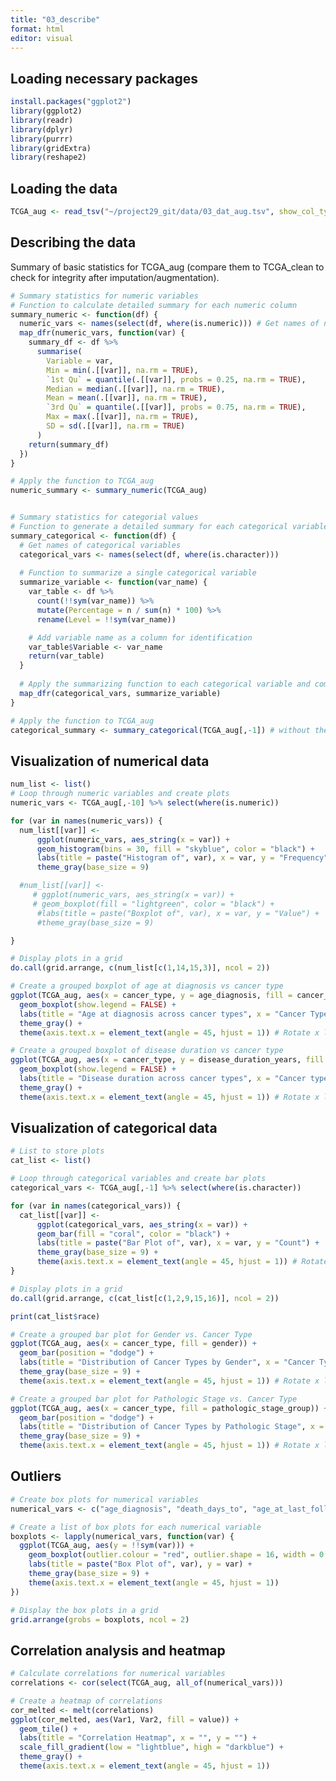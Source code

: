 ```yaml
---
title: "03_describe"
format: html
editor: visual
---
```


## Loading necessary packages

```r
install.packages("ggplot2")
library(ggplot2)
library(readr)
library(dplyr)
library(purrr)
library(gridExtra)
library(reshape2)
```

## Loading the data

```r
TCGA_aug <- read_tsv("~/project29_git/data/03_dat_aug.tsv", show_col_types = FALSE)
```

## Describing the data

Summary of basic statistics for TCGA_aug (compare them to TCGA_clean to check for integrity after imputation/augmentation).

```r
# Summary statistics for numeric variables
# Function to calculate detailed summary for each numeric column
summary_numeric <- function(df) {
  numeric_vars <- names(select(df, where(is.numeric))) # Get names of numeric variables
  map_dfr(numeric_vars, function(var) {
    summary_df <- df %>%
      summarise(
        Variable = var,
        Min = min(.[[var]], na.rm = TRUE),
        `1st Qu` = quantile(.[[var]], probs = 0.25, na.rm = TRUE),
        Median = median(.[[var]], na.rm = TRUE),
        Mean = mean(.[[var]], na.rm = TRUE),
        `3rd Qu` = quantile(.[[var]], probs = 0.75, na.rm = TRUE),
        Max = max(.[[var]], na.rm = TRUE),
        SD = sd(.[[var]], na.rm = TRUE)
      )
    return(summary_df)
  })
}

# Apply the function to TCGA_aug
numeric_summary <- summary_numeric(TCGA_aug)


# Summary statistics for categorial values
# Function to generate a detailed summary for each categorical variable
summary_categorical <- function(df) {
  # Get names of categorical variables
  categorical_vars <- names(select(df, where(is.character)))
  
  # Function to summarize a single categorical variable
  summarize_variable <- function(var_name) {
    var_table <- df %>%
      count(!!sym(var_name)) %>%
      mutate(Percentage = n / sum(n) * 100) %>%
      rename(Level = !!sym(var_name))

    # Add variable name as a column for identification
    var_table$Variable <- var_name
    return(var_table)
  }
  
  # Apply the summarizing function to each categorical variable and combine the results
  map_dfr(categorical_vars, summarize_variable)
}

# Apply the function to TCGA_aug
categorical_summary <- summary_categorical(TCGA_aug[,-1]) # without the sampleID's
```

## Visualization of numerical data

```r

num_list <- list()
# Loop through numeric variables and create plots
numeric_vars <- TCGA_aug[,-10] %>% select(where(is.numeric))

for (var in names(numeric_vars)) {
  num_list[[var]] <-
      ggplot(numeric_vars, aes_string(x = var)) +
      geom_histogram(bins = 30, fill = "skyblue", color = "black") +
      labs(title = paste("Histogram of", var), x = var, y = "Frequency") +
      theme_gray(base_size = 9)

  #num_list[[var]] <-
     # ggplot(numeric_vars, aes_string(x = var)) +
     # geom_boxplot(fill = "lightgreen", color = "black") +
      #labs(title = paste("Boxplot of", var), x = var, y = "Value") +
      #theme_gray(base_size = 9)

}

# Display plots in a grid
do.call(grid.arrange, c(num_list[c(1,14,15,3)], ncol = 2))
```

```r
# Create a grouped boxplot of age at diagnosis vs cancer type
ggplot(TCGA_aug, aes(x = cancer_type, y = age_diagnosis, fill = cancer_type)) +
  geom_boxplot(show.legend = FALSE) +
  labs(title = "Age at diagnosis across cancer types", x = "Cancer Type", y = "Age at Diagnosis") +
  theme_gray() +
  theme(axis.text.x = element_text(angle = 45, hjust = 1)) # Rotate x labels for readability

# Create a grouped boxplot of disease duration vs cancer type
ggplot(TCGA_aug, aes(x = cancer_type, y = disease_duration_years, fill = cancer_type)) +
  geom_boxplot(show.legend = FALSE) +
  labs(title = "Disease duration across cancer types", x = "Cancer type", y = "Disease duration in years") +
  theme_gray() +
  theme(axis.text.x = element_text(angle = 45, hjust = 1)) # Rotate x labels for readability
```

## Visualization of categorical data

```r
# List to store plots
cat_list <- list()

# Loop through categorical variables and create bar plots
categorical_vars <- TCGA_aug[,-1] %>% select(where(is.character))

for (var in names(categorical_vars)) {
  cat_list[[var]] <-
      ggplot(categorical_vars, aes_string(x = var)) +
      geom_bar(fill = "coral", color = "black") +
      labs(title = paste("Bar Plot of", var), x = var, y = "Count") +
      theme_gray(base_size = 9) +
      theme(axis.text.x = element_text(angle = 45, hjust = 1)) # Rotate x labels for readability
}

# Display plots in a grid
do.call(grid.arrange, c(cat_list[c(1,2,9,15,16)], ncol = 2))

print(cat_list$race)
```

```r
# Create a grouped bar plot for Gender vs. Cancer Type
ggplot(TCGA_aug, aes(x = cancer_type, fill = gender)) +
  geom_bar(position = "dodge") +
  labs(title = "Distribution of Cancer Types by Gender", x = "Cancer Type", y = "Count") +
  theme_gray(base_size = 9) +
  theme(axis.text.x = element_text(angle = 45, hjust = 1)) # Rotate x labels for readability

# Create a grouped bar plot for Pathologic Stage vs. Cancer Type
ggplot(TCGA_aug, aes(x = cancer_type, fill = pathologic_stage_group)) +
  geom_bar(position = "dodge") +
  labs(title = "Distribution of Cancer Types by Pathologic Stage", x = "Cancer Type", y = "Count") +
  theme_gray(base_size = 9) +
  theme(axis.text.x = element_text(angle = 45, hjust = 1)) # Rotate x labels for readability
```

## Outliers

```r
# Create box plots for numerical variables
numerical_vars <- c("age_diagnosis", "death_days_to", "age_at_last_followup_years", "disease_duration_years")

# Create a list of box plots for each numerical variable
boxplots <- lapply(numerical_vars, function(var) {
  ggplot(TCGA_aug, aes(y = !!sym(var))) +
    geom_boxplot(outlier.colour = "red", outlier.shape = 16, width = 0.5, notch = FALSE) +
    labs(title = paste("Box Plot of", var), y = var) +
    theme_gray(base_size = 9) +
    theme(axis.text.x = element_text(angle = 45, hjust = 1))
})

# Display the box plots in a grid
grid.arrange(grobs = boxplots, ncol = 2)

```

## Correlation analysis and heatmap

```r
# Calculate correlations for numerical variables
correlations <- cor(select(TCGA_aug, all_of(numerical_vars)))

# Create a heatmap of correlations
cor_melted <- melt(correlations)
ggplot(cor_melted, aes(Var1, Var2, fill = value)) +
  geom_tile() +
  labs(title = "Correlation Heatmap", x = "", y = "") +
  scale_fill_gradient(low = "lightblue", high = "darkblue") +
  theme_gray() +
  theme(axis.text.x = element_text(angle = 45, hjust = 1))

```
